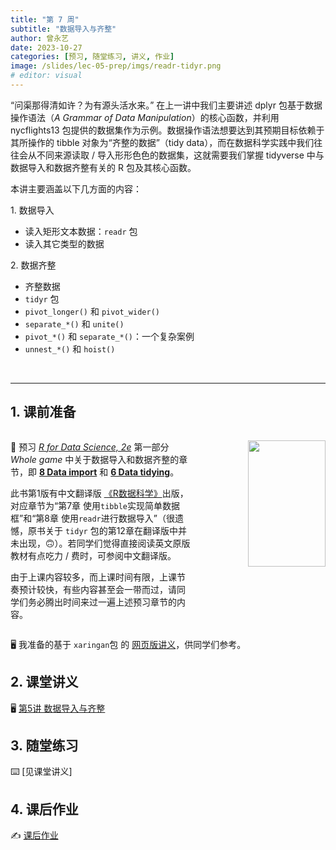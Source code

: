```yaml
---
title: "第 7 周"
subtitle: "数据导入与齐整"
author: 曾永艺
date: 2023-10-27
categories: [预习, 随堂练习, 讲义, 作业]
image: /slides/lec-05-prep/imgs/readr-tidyr.png
# editor: visual
---
```


“问渠那得清如许？为有源头活水来。” 在上一讲中我们主要讲述 dplyr 包基于数据操作语法（_A Grammar of Data Manipulation_）的核心函数，并利用 nycflights13 包提供的数据集作为示例。数据操作语法想要达到其预期目标依赖于其所操作的 tibble 对象为“齐整的数据”（tidy data），而在数据科学实践中我们往往会从不同来源读取 / 导入形形色色的数据集，这就需要我们掌握 tidyverse 中与数据导入和数据齐整有关的 R 包及其核心函数。

本讲主要涵盖以下几方面的内容：

1\. 数据导入

  * 读入矩形文本数据：`readr` 包
  * 读入其它类型的数据

2\. 数据齐整

  * 齐整数据
  * `tidyr` 包
  * `pivot_longer()` 和 `pivot_wider()`
  * `separate_*()` 和 `unite()`
  * `pivot_*()` 和 `separate_*()`：一个复杂案例
  * `unnest_*()` 和 `hoist()`

<br><hr>

## 1. 课前准备

:::::{.columns}

::::{.column width="60%"}

📖 预习 [*R for Data Science, 2e*](https://r4ds.hadley.nz/) 第一部分 _Whole game_ 中关于数据导入和数据齐整的章节，即 [**8 Data import**](https://r4ds.hadley.nz/data-import) 和 [**6 Data tidying**](https://r4ds.hadley.nz/data-tidy)。

:::{.callout-tip appearance="simple"}
此书第1版有中文翻译版 [《R数据科学》](https://www.ituring.com.cn/book/2113)出版，对应章节为“第7章 使用`tibble`实现简单数据框”和“第8章 使用`readr`进行数据导入”（很遗憾，原书关于 `tidyr` 包的第12章在翻译版中并未出现，🙃）。若同学们觉得直接阅读英文原版教材有点吃力 / 费时，可参阅中文翻译版。
:::

:::{.callout-warning appearance="simple"}
由于上课内容较多，而上课时间有限，上课节奏预计较快，有些内容甚至会一带而过，请同学们务必腾出时间来过一遍上述预习章节的内容。
:::

::::

::::{.column width="40%"}
:::{style="text-align:right"}
<img src="https://r4ds.hadley.nz/cover.jpg" class="cover" width="80%"/>
:::
::::

:::::

🖥️ 我准备的基于 `xaringan`包 的 [网页版讲义](/slides/lec-05-prep/L05_Import_Tidy_Prep.html)，供同学们参考。

## 2. 课堂讲义

🖥️ [第5讲 数据导入与齐整](/slides/lec-05/L05_Import_Tidy.html)

## 3. 随堂练习

⌨️ [见课堂讲义]

## 4. 课后作业

✍️ [课后作业](/hw/hw-06.qmd)

<br>

<!-- ::: {style="font-size:0.875em; text-align:right"} -->
<!-- 回到 [课程安排](../schedule.qmd) ⏎ -->
<!-- 🐝 -->
<!-- ::: -->
